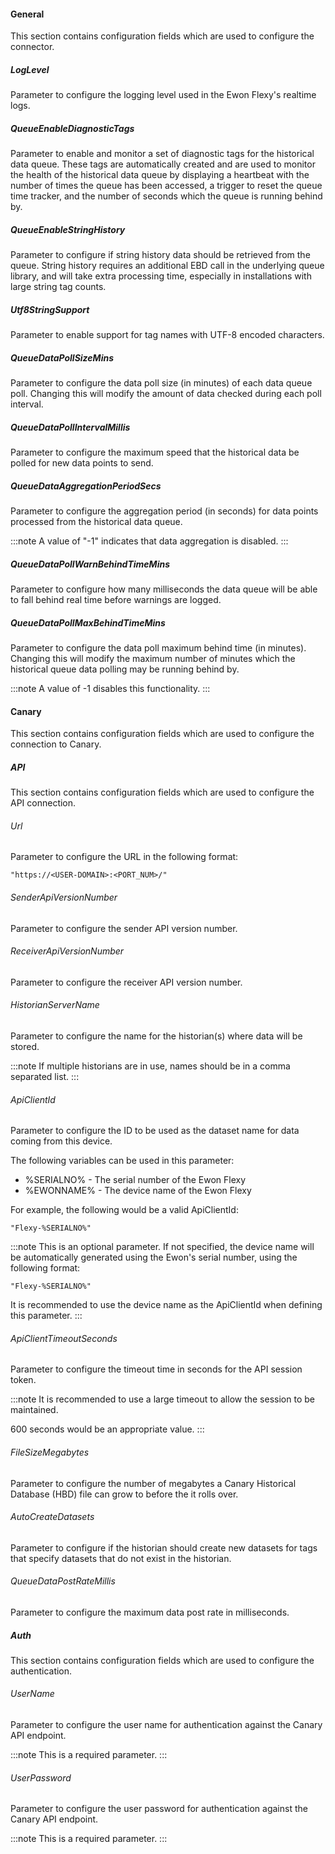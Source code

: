 
#### General
This section contains configuration fields which are used to configure the connector.

##### LogLevel
Parameter to configure the logging level used in the Ewon Flexy's realtime logs.
<LoggingPartial/>

##### QueueEnableDiagnosticTags
Parameter to enable and monitor a set of diagnostic tags for the historical data queue.
These tags are automatically created and are used to monitor the health of the historical data queue
by displaying a heartbeat with the number of times the queue has been accessed, a trigger to reset
the
queue time tracker, and the number of seconds which the queue is running behind by.

##### QueueEnableStringHistory
Parameter to configure if string history data should be retrieved from the queue.
String history requires an additional EBD call in the underlying queue library, and will take extra
processing time, especially in installations with large string tag counts.

##### Utf8StringSupport
Parameter to enable support for tag names with UTF-8 encoded characters.

##### QueueDataPollSizeMins
Parameter to configure the data poll size (in minutes) of each data queue poll.
Changing this will modify the amount of data checked during each poll interval.

##### QueueDataPollIntervalMillis
Parameter to configure the maximum speed that the historical data be polled for new data points to
send.

##### QueueDataAggregationPeriodSecs
Parameter to configure the aggregation period (in seconds) for data points processed from the
historical data queue.

:::note
A value of "-1" indicates that data aggregation is disabled.
:::

##### QueueDataPollWarnBehindTimeMins
Parameter to configure how many milliseconds the data queue will be able to fall behind real time
before warnings are logged.

##### QueueDataPollMaxBehindTimeMins
Parameter to configure the data poll maximum behind time (in minutes).
Changing this will modify the maximum number of minutes which the historical queue data polling may
be running behind by.

:::note
A value of -1 disables this functionality.
:::

#### Canary
This section contains configuration fields which are used to configure the connection to Canary.

##### API
This section contains configuration fields which are used to configure the API connection.

###### Url
Parameter to configure the URL in the following format:
```
"https://<USER-DOMAIN>:<PORT_NUM>/"
```

###### SenderApiVersionNumber
Parameter to configure the sender API version number.

###### ReceiverApiVersionNumber
Parameter to configure the receiver API version number.

###### HistorianServerName
Parameter to configure the name for the historian(s) where data will be stored.

:::note
If multiple historians are in use, names should be in a comma separated list.
:::

###### ApiClientId
Parameter to configure the ID to be used as the dataset name for data coming from this device.

The following variables can be used in this parameter:
- %SERIALNO% - The serial number of the Ewon Flexy
- %EWONNAME% - The device name of the Ewon Flexy

For example, the following would be a valid ApiClientId:
```
"Flexy-%SERIALNO%"
```

:::note
This is an optional parameter.
If not specified, the device name will be automatically generated using the Ewon's serial number,
using the following format:
```
"Flexy-%SERIALNO%"
```

It is recommended to use the device name as the ApiClientId when defining this parameter.
:::

###### ApiClientTimeoutSeconds
Parameter to configure the timeout time in seconds for the API session token.

:::note
It is recommended to use a large timeout to allow the session to be maintained.

600 seconds would be an appropriate value.
:::

###### FileSizeMegabytes
Parameter to configure the number of megabytes a Canary Historical Database (HBD) file can grow to
before the it rolls over.

###### AutoCreateDatasets
Parameter to configure if the historian should create new datasets for tags that specify
datasets that do not exist in the historian.

###### QueueDataPostRateMillis
Parameter to configure the maximum data post rate in milliseconds.

##### Auth
This section contains configuration fields which are used to configure the authentication.

###### UserName
Parameter to configure the user name for authentication against the Canary API endpoint.

:::note
This is a required parameter.
:::

###### UserPassword
Parameter to configure the user password for authentication against the Canary API endpoint.

:::note
This is a required parameter.
:::
